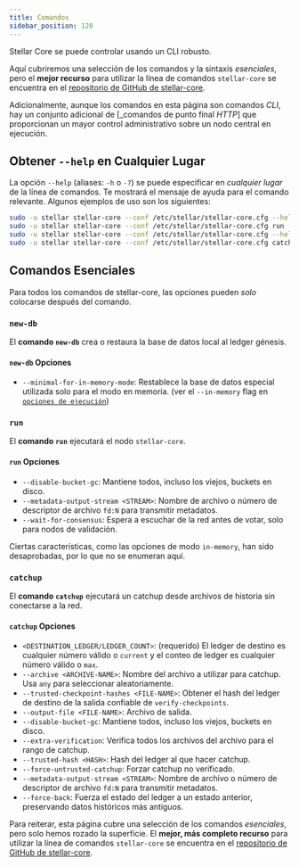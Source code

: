 ```yaml
---
title: Comandos
sidebar_position: 120
---
```



Stellar Core se puede controlar usando un CLI robusto.

<Alert>

Aquí cubriremos una selección de los comandos y la sintaxis _esenciales_, pero el **mejor recurso** para utilizar la línea de comandos `stellar-core` se encuentra en el [repositorio de GitHub de stellar-core].

Adicionalmente, aunque los comandos en esta página son comandos _CLI_, hay un conjunto adicional de [_comandos de punto final _HTTP_] que proporcionan un mayor control administrativo sobre un nodo central en ejecución.

</Alert>

## Obtener `--help` en Cualquier Lugar

La opción `--help` (aliases: `-h` o `-?`) se puede especificar en _cualquier lugar_ de la línea de comandos. Te mostrará el mensaje de ayuda para el comando relevante. Algunos ejemplos de uso son los siguientes:

```bash
sudo -u stellar stellar-core --conf /etc/stellar/stellar-core.cfg --help
sudo -u stellar stellar-core --conf /etc/stellar/stellar-core.cfg run --help
sudo -u stellar stellar-core --conf /etc/stellar/stellar-core.cfg --help new-db
sudo -u stellar stellar-core --conf /etc/stellar/stellar-core.cfg catchup --help
```

## Comandos Esenciales

Para todos los comandos de stellar-core, las opciones pueden _solo_ colocarse después del comando.

### `new-db`

El **comando `new-db`** crea o restaura la base de datos local al ledger génesis.

#### `new-db` Opciones

- `--minimal-for-in-memory-mode`: Restablece la base de datos especial utilizada solo para el modo en memoria. (ver el `--in-memory` flag en [`opciones de ejecución`](#run-options))

### `run`

El **comando `run`** ejecutará el nodo `stellar-core`.

#### `run` Opciones

- `--disable-bucket-gc`: Mantiene todos, incluso los viejos, buckets en disco.
- `--metadata-output-stream <STREAM>`: Nombre de archivo o número de descriptor de archivo `fd:N` para transmitir metadatos.
- `--wait-for-consensus`: Espera a escuchar de la red antes de votar, solo para nodos de validación.

Ciertas características, como las opciones de modo `in-memory`, han sido desaprobadas, por lo que no se enumeran aquí.

### `catchup`

El **comando `catchup`** ejecutará un catchup desde archivos de historia sin conectarse a la red.

#### `catchup` Opciones

- `<DESTINATION_LEDGER/LEDGER_COUNT>`: (requerido) El ledger de destino es cualquier número válido o `current` y el conteo de ledger es cualquier número válido o `max`.
- `--archive <ARCHIVE-NAME>`: Nombre del archivo a utilizar para catchup. Usa `any` para seleccionar aleatoriamente.
- `--trusted-checkpoint-hashes <FILE-NAME>`: Obtener el hash del ledger de destino de la salida confiable de `verify-checkpoints`.
- `--output-file <FILE-NAME>`: Archivo de salida.
- `--disable-bucket-gc`: Mantiene todos, incluso los viejos, buckets en disco.
- `--extra-verification`: Verifica todos los archivos del archivo para el rango de catchup.
- `--trusted-hash <HASH>`: Hash del ledger al que hacer catchup.
- `--force-untrusted-catchup`: Forzar catchup no verificado.
- `--metadata-output-stream <STREAM>`: Nombre de archivo o número de descriptor de archivo `fd:N` para transmitir metadatos.
- `--force-back`: Fuerza el estado del ledger a un estado anterior, preservando datos históricos más antiguos.

<Alert>

Para reiterar, esta página cubre una selección de los comandos _esenciales_, pero solo hemos rozado la superficie. El **mejor, más completo recurso** para utilizar la línea de comandos `stellar-core` se encuentra en el [repositorio de GitHub de stellar-core].

</Alert>

[repositorio de GitHub de stellar-core]: https://github.com/stellar/stellar-core/blob/master/docs/software/commands.md
[comandos de punto final _HTTP_]: https://github.com/stellar/stellar-core/blob/master/docs/software/commands.md#http-commands
